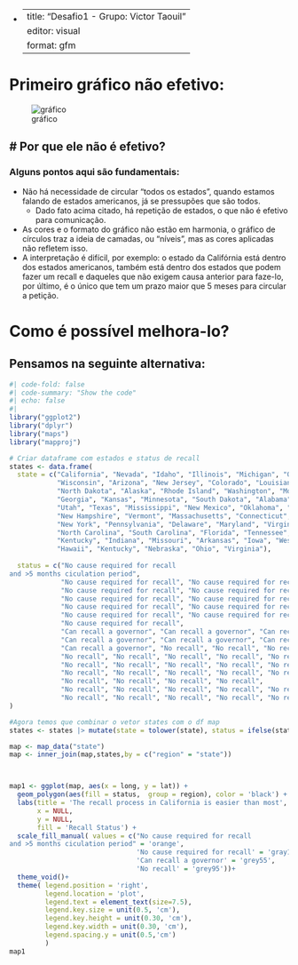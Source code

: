 <!-- -*- mode: gfm -*- -->

-   <div>

    ---
    title: "Desafio1 - Grupo: Victor Taouil"
    editor: visual
    format: gfm
    ---

    </div>

# Primeiro gráfico não efetivo:
![gráfico](https://fivethirtyeight.com/wp-content/uploads/2021/09/mithani-sweedler.RECALL-EASY-0910-1.png)


# Por que ele não é efetivo? 
----------------
### Alguns pontos aqui são fundamentais:
- Não há necessidade de circular "todos os estados", quando estamos falando de estados americanos, já se pressupões que são todos. 
  - Dado fato acima citado, há repetição de estados, o que não é efetivo para comunicação. 
- As cores e o formato do gráfico não estão em harmonia, o gráfico de círculos traz a ideia de camadas, ou "níveis", mas as cores aplicadas não refletem isso. 
- A interpretação é difícil, por exemplo: o estado da Califórnia está dentro dos estados americanos, também está dentro dos estados que podem fazer um recall e daqueles que não exigem causa anterior para faze-lo, por último, é o único que tem um prazo maior que 5 meses para circular a petição. 


# Como é possível melhora-lo?
## Pensamos na seguinte alternativa:
```r
#| code-fold: false
#| code-summary: "Show the code"
#| echo: false
#| 
library("ggplot2")
library("dplyr")
library("maps")
library("mapproj")

# Criar dataframe com estados e status de recall
states <- data.frame(
  state = c("California", "Nevada", "Idaho", "Illinois", "Michigan", "Oregon", 
            "Wisconsin", "Arizona", "New Jersey", "Colorado", "Louisiana", 
            "North Dakota", "Alaska", "Rhode Island", "Washington", "Montana", 
            "Georgia", "Kansas", "Minnesota", "South Dakota", "Alabama", "Wyoming", 
            "Utah", "Texas", "Mississippi", "New Mexico", "Oklahoma", "Maine", 
            "New Hampshire", "Vermont", "Massachusetts", "Connecticut", 
            "New York", "Pennsylvania", "Delaware", "Maryland", "Virginia", 
            "North Carolina", "South Carolina", "Florida", "Tennessee", 
            "Kentucky", "Indiana", "Missouri", "Arkansas", "Iowa", "West Virginia",
            "Hawaii", "Kentucky", "Nebraska", "Ohio", "Virginia"),
  
  status = c("No cause required for recall
and >5 months ciculation period", 
             "No cause required for recall", "No cause required for recall", 
             "No cause required for recall", "No cause required for recall", 
             "No cause required for recall", "No cause required for recall", 
             "No cause required for recall", "No cause required for recall", 
             "No cause required for recall", "No cause required for recall", 
             "No cause required for recall", 
             "Can recall a governor", "Can recall a governor", "Can recall a governor", 
             "Can recall a governor", "Can recall a governor", "Can recall a governor", 
             "Can recall a governor", "No recall", "No recall", "No recall", 
             "No recall", "No recall", "No recall", "No recall", "No recall", 
             "No recall", "No recall", "No recall", "No recall", "No recall", 
             "No recall", "No recall", "No recall", "No recall", "No recall", 
             "No recall", "No recall", "No recall", "No recall", 
             "No recall", "No recall", "No recall", "No recall", "No recall", 
             "No recall", "No recall", "No recall", "No recall", "No recall","No recall")
)

#Agora temos que combinar o vetor states com o df map
states <- states |> mutate(state = tolower(state), status = ifelse(status == "All states", "No recall",status))

map <- map_data("state")
map <- inner_join(map,states,by = c("region" = "state"))



map1 <- ggplot(map, aes(x = long, y = lat)) + 
  geom_polygon(aes(fill = status,  group = region), color = 'black') + coord_map() +
  labs(title = 'The recall process in California is easier than most',
       x = NULL,
       y = NULL,
       fill = 'Recall Status') +
  scale_fill_manual( values = c("No cause required for recall
and >5 months ciculation period" = 'orange',
                                'No cause required for recall' = 'gray10',
                                'Can recall a governor' = 'grey55',
                                'No recall' = 'grey95'))+
  theme_void()+
  theme( legend.position = 'right',
         legend.location = 'plot',
         legend.text = element_text(size=7.5),
         legend.key.size = unit(0.5, 'cm'),
         legend.key.height = unit(0.30, 'cm'), 
         legend.key.width = unit(0.30, 'cm'), 
         legend.spacing.y = unit(0.5,'cm')
         )
map1



```
